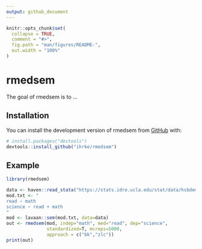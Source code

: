 ```yaml
---
output: github_document
---
```


<!-- README.md is generated from README.Rmd. Please edit that file -->

```r
knitr::opts_chunk$set(
  collapse = TRUE,
  comment = "#>",
  fig.path = "man/figures/README-",
  out.width = "100%"
)
```

# rmedsem

<!-- badges: start -->
<!-- badges: end -->

The goal of rmedsem is to ...

## Installation

You can install the development version of rmedsem from [GitHub](https://github.com/) with:

``` r
# install.packages("devtools")
devtools::install_github("ihrke/rmedsem")
```

## Example


```r
library(rmedsem)

data <- haven::read_stata("https://stats.idre.ucla.edu/stat/data/hsbdemo.dta")
mod.txt <- "
read ~ math
science ~ read + math
"
mod <- lavaan::sem(mod.txt, data=data)
out <- rmedsem(mod, indep="math", med="read", dep="science", 
               standardized=T, mcreps=5000,
               approach = c("bk","zlc"))
print(out)
```
